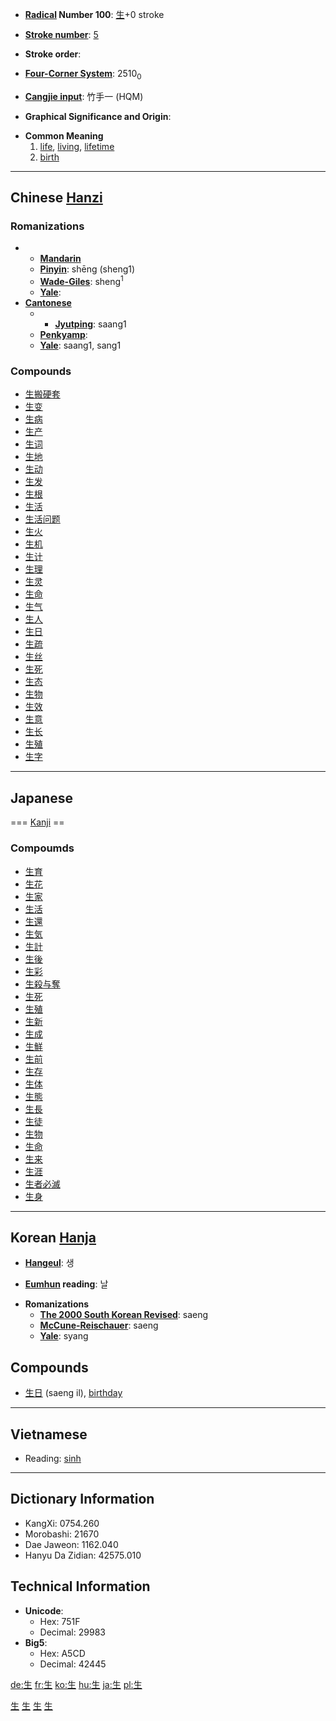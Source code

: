 * '''[[Wiktionary:Chinese radical index| Radical]] Number 100''': [[Wiktionary:Chinese radical index 生|生]]+0 stroke

* '''[[Wiktionary:Chinese total strokes index|Stroke number]]''': [[Wiktionary:Chinese total strokes index 5|5]]

* '''Stroke order''': 

* '''[[Wiktionary:Chinese four corner index|Four-Corner System]]''': 2510<sub>0</sub>

* '''[[Wiktionary:Chinese Cangjie index|Cangjie input]]''': 竹手一 (HQM)

* '''Graphical Significance and Origin''': 

* '''Common Meaning'''
*# [[life]], [[living]], [[lifetime]]
*# [[birth]]

----

== Chinese [[Hanzi]] ==

===Romanizations===
** '''[[Mandarin]]'''
** '''[[Pinyin]]''': shēng (sheng1)
** '''[[Wade-Giles]]''': sheng<sup>1</sup>
** '''[[Yale]]''': 
* '''[[Cantonese]]'''
*** '''[[Jyutping]]''': saang1
** '''[[Penkyamp]]''': 
** '''[[Yale]]''': saang1, sang1

===Compounds===
*[[生搬硬套]]
*[[生变]]
*[[生病]]
*[[生产]]
*[[生词]]
*[[生地]]
*[[生动]]
*[[生发]]
*[[生根]]
*[[生活]]
*[[生活问题]]
*[[生火]]
*[[生机]]
*[[生计]]
*[[生理]]
*[[生灵]]
*[[生命]]
*[[生气]]
*[[生人]]
*[[生日]]
*[[生疏]]
*[[生丝]]
*[[生死]]
*[[生态]]
*[[生物]]
*[[生效]]
*[[生意]]
*[[生长]]
*[[生殖]]
*[[生字]]


----

== Japanese ==
=== [[Kanji]] ==
{{kanji
|[[せい]] (sei, Han), [[しょう]] (shō, Ngo)
|[[なま]] (nama), [[おう]] (ou), [[き]] (ki), [[ふ]] (fu), [[いきる]] (ikiru), [[いかす]] (ikasu), [[いける]] (ikeru), [[うむ]]　(umu), [[うまれる]] (umareru), [[はえる]] (haeru), [[はやす]] (hayasu)
|rs=生00
|grade=1}}
===Compoumds===
*[[生育]]
*[[生花]]
*[[生家]]
*[[生活]]
*[[生還]]
*[[生気]]
*[[生計]]
*[[生後]]
*[[生彩]]
*[[生殺与奪]]
*[[生死]]
*[[生殖]]
*[[生新]]
*[[生成]]
*[[生鮮]]
*[[生前]]
*[[生存]]
*[[生体]]
*[[生態]]
*[[生長]]
*[[生徒]]
*[[生物]]
*[[生命]]
*[[生来]]
*[[生涯]]
*[[生者必滅]]
*[[生身]]
  

----

== Korean [[Hanja]] ==

* '''[[Hangeul]]''': 생

* '''[[Eumhun]] reading''': 날

* '''Romanizations'''
** '''[[The 2000 South Korean Revised Romanization|The 2000 South Korean Revised]]''': saeng
** '''[[McCune-Reischauer]]''': saeng
** '''[[Yale]]''': syang

==Compounds==
*[[生日]] (saeng il), [[birthday]]

----

==Vietnamese <!--nguo hoc-->==

*Reading: [[sinh]]

----

== Dictionary Information ==

* KangXi: 0754.260
* Morobashi: 21670
* Dae Jaweon: 1162.040
* Hanyu Da Zidian: 42575.010

== Technical Information ==

* '''Unicode''':
** Hex: 751F
** Decimal: 29983
* '''Big5''':
** Hex: A5CD
** Decimal: 42445

[[Category:Chinese hanzi|生]]
[[Category:Japanese kanji|生]]
[[Category:Grade 1 kanji|生]]
[[Category:Korean hanja|生]]

[[de:生]]
[[fr:生]]
[[ko:生]]
[[hu:生]]
[[ja:生]]
[[pl:生]]